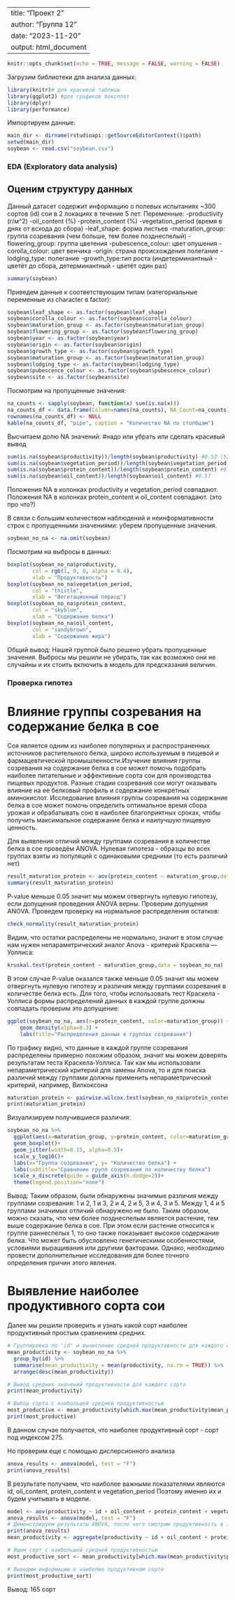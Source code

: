 
---
title: "Проект 2"
author: "Группа 12"
date: "2023-11-20"
output: html_document
---

```r
knitr::opts_chunk$set(echo = TRUE, message = FALSE, warning = FALSE)
```
Загрузим библиотеки для анализа данных:
```r
library(knitr)# для красивой таблицы
library(ggplot2) #для графиков боксплот
library(dplyr)
library(performance)
```
Импортируем данные:
```r
main_dir <- dirname(rstudioapi::getSourceEditorContext()$path) 
setwd(main_dir)
soybean <- read.csv("soybean.csv")
```
### EDA (Exploratory data analysis)
## Оценим структуру данных

Данный датасет содержит информацию о полевых испытаниях ~300 сортов (id) сои в 2 локациях в течение 5 лет. 
Переменные:
-productivity (г/м^2)
-oil_content (%)
-protein_content (%) 
-vegetation_period (время в днях от всхода до сбора) 
-leaf_shape: форма листьев 
-maturation_group: группа созревания (чем больше, тем более позднеспелый) 
-flowering_group: группа цветения
-pubescence_colour: цвет опушения
-corolla_colour: цвет венчика 
-origin: страна происхождения полегание 
-lodging_type: полегание
-growth_type:тип роста (индетерминантный - цветёт до сбора, детерминантный - цветёт один раз)
```r
summary(soybean)
```
Приведем данные к соответствующим типам (категориальные переменные из character в factor):
```r
soybean$leaf_shape <- as.factor(soybean$leaf_shape)
soybean$corolla_colour <- as.factor(soybean$corolla_colour)
soybean$maturation_group <- as.factor(soybean$maturation_group)
soybean$flowering_group <- as.factor(soybean$flowering_group)
soybean$year <- as.factor(soybean$year)
soybean$origin <- as.factor(soybean$origin)
soybean$growth_type <- as.factor(soybean$growth_type)
soybean$maturation_group <- as.factor(soybean$maturation_group)
soybean$lodging_type <- as.factor(soybean$lodging_type)
soybean$pubescence_colour <- as.factor(soybean$pubescence_colour)
soybean$site <- as.factor(soybean$site)
```
Посмотрим на пропущенные значения:
```r
na_counts <- sapply(soybean, function(x) sum(is.na(x)))
na_counts_df <- data.frame(Column=names(na_counts), NA_Count=na_counts)
rownames(na_counts_df) <- NULL
kable(na_counts_df, "pipe", caption = "Количество NA по столбцам")
```
Высчитаем долю NA значений: #надо или убрать или сделать красивый вывод
```r
sum(is.na(soybean$productivity))/length(soybean$productivity) #0.52 (52% составляют NA)
sum(is.na(soybean$vegetation_period))/length(soybean$vegetation_period) #0.52
sum(is.na(soybean$protein_content))/length(soybean$protein_content) #0.57 (57% составляют NA)
sum(is.na(soybean$oil_content))/length(soybean$oil_content) #0.57
```

Положения NA в колонках productivity и vegetation_period совпадают.
Положения NA в колонках protein_content и oil_content совпадают.
(это про что?)

В связи с большим количеством наблюдений и неинформативности строк с пропущенными значениями:
уберем пропущенные значения.
```r
soybean_no_na <- na.omit(soybean)
```
Посмотрим на выбросы в данных:
```r

boxplot(soybean_no_na$productivity,
        col = rgb(1, 0, 0, alpha = 0.4),
        xlab = "Продуктивность")
boxplot(soybean_no_na$vegetation_period,
        col = "thistle",
        xlab = "Вегетационный период")
boxplot(soybean_no_na$protein_content,
        col = "skyblue",
        xlab = "Содержание белка")
boxplot(soybean_no_na$oil_content,
        col = "sandybrown",
        xlab = "Содержание жира")
```

Общий вывод:
Нашей группой было решено убрать пропущенные значения. Выбросы мы решили не убирать, так как возможно они не случайны и их стоить включить в модель для предсказания величин. 

### Проверка гипотез
# Влияние группы созревания на содержание белка в сое

Соя является одним из наиболее популярных и распространенных источников растительного белка, широко используемым в пищевой и фармацевтической промышленности.Изучение влияния группы созревания на содержание белка в сое может помочь подобрать наиболее питательные и эффективные сорта сои для производства пищевых продуктов. Разные стадии созревания сои могут оказывать влияние на ее белковый профиль и содержание конкретных аминокислот. Исследование влияния группы созревания на содержание белка в сое может помочь определить оптимальное время сбора урожая и обрабатывать сою в наиболее благоприятных сроках, чтобы получить максимальное содержание белка и наилучшую пищевую ценность.

Для выявления отличий между группами созревания в количестве белка в сое проведём ANOVA.
Нулевая гипотеза - образцы во всех группах взяты из популяций с одинаковыми средними (то есть различий нет)
```r
result_maturation_protein <- aov(protein_content ~ maturation_group,data = soybean_no_na)
summary(result_maturation_protein)
```
P-value меньше 0.05 значит мы можем отвергнуть нулевую гипотезу, если допущения проведения ANOVA верны. Проверим допущения ANOVA.
Проведем проверку на нормальное распределения остатков:
```r
check_normality(result_maturation_protein)
```
Видим, что остатки распределены не нормально, значит в этом случае нам нужен непараметрический аналог Anova - критерий Краскела — Уоллиса:
```r
kruskal.test(protein_content ~ maturation_group,data = soybean_no_na)
```
В этом случае P-value оказался также меньше 0.05 значит мы можем отвергнуть нулевую гипотезу и различия между группами созревания в количестве белка есть.
Для того, чтобы использовать тест Краскела - Уоллиса формы распределений данных в каждой группе должны совпадать проверим это допущение:

```r
ggplot(soybean_no_na, aes(x=protein_content, color=maturation_group)) +
    geom_density(alpha=0.3) +
    labs(title="Распределения данных в группах созревания")
```
По графику видно, что данные в каждой группе созревания распределены примерно похожим образом, значит мы можем доверять результатам теста Краскела-Уоллиса.
Так как мы использовали непараметрический критерий для замены Anova, то и для поиска различий между группами должны применить непараметрический критерий, например, Вилкоксона 
```r
maturation_protein <- pairwise.wilcox.test(soybean_no_na$protein_content,soybean_no_na$maturation_group , p.adjust.method = "bonferroni")
print(maturation_protein)
```
Визуализируем получившиеся различия:
```r
soybean_no_na %>%
  ggplot(aes(x=maturation_group, y=protein_content, color=maturation_group)) +
  geom_boxplot()+
  geom_jitter(width=0.15, alpha=0.5)+
  scale_y_log10()+
  labs(x="Группа созревания", y= "Количество белка") +
  labs(subtitle="Сравнение групп созревания по количеству белка")
  scale_x_discrete(guide = guide_axis(n.dodge=2))+
  theme(legend.position="none")

```

Вывод:
Таким образом, были обнаружены значимые различия между группами созревания: 1 и 2, 1 и 3, 2 и 4, 2 и 5, 3 и 4, 3 и 5. Между 1, 4 и 5 группами значимых отличий обнаружено не было. Таким образом, можно сказать, что чем более позднеспелым является растение, тем выше содержание белка в сое. При этом если растение относится к группе раннеспелых 1, то оно также показывает высокое содержание белка. Что может быть обусловлено генетическими особенностями, условиями выращивания или другими факторами. Однако, необходимо провести дополнительные исследования для более точного определения причин этого явления.

# Выявление наиболее продуктивного сорта сои 

Далее мы решили проверить и узнать какой сорт наиболее продуктивный простым сравнением средних. 
```r

# Группировка по 'id' и вычисление средней продуктивности для каждого сорта
mean_productivity <- soybean_no_na %>%
  group_by(id) %>%
  summarise(mean_productivity = mean(productivity, na.rm = TRUE)) %>%
  arrange(desc(mean_productivity))

# Вывод средних значений продуктивности для каждого сорта
print(mean_productivity)

# Выбор сорта с наибольшей средней продуктивностью
most_productive <- mean_productivity[which.max(mean_productivity$mean_productivity), ]
print(most_productive)

```
В данном случае получается, что наиболее продуктивный сорт - сорт под индексом 275.

Но проверим еще с помощью дисперсионного анализа
```r
anova_results <- anova(model, test = "F")
print(anova_results)
```
В результате получаем, что наиболее важными показателями являются id, oil_content, protein_content и vegetation_period
Поэтому именно их и будем учитывать в модели. 
```r
model <- aov(productivity ~ id + oil_content + protein_content + vegetation_period, data = soybean_no_na)
anova_results <- anova(model, test = "F")
# Демонстрируем результаты ANOVA, после чего смотрим продуктивность в зависимости от многих факторов
print(anova_results)
mean_productivity <- aggregate(productivity ~ id + oil_content + protein_content + vegetation_period, data = soybean_no_na, FUN = mean)

# Ищем сорт с наибольшей средней продуктивностью
most_productive_sort <- mean_productivity[which.max(mean_productivity$productivity), ]

# Выведим информацию о наиболее продуктивном сорте
print(most_productive_sort)
```
Вывод: 165 сорт 

